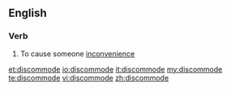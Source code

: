 ==English==

===Verb===
{{en-verb|discommod|ing}}

# {{context|transitive|lang=en}} To cause someone [[inconvenience]]

[[et:discommode]]
[[io:discommode]]
[[it:discommode]]
[[my:discommode]]
[[te:discommode]]
[[vi:discommode]]
[[zh:discommode]]